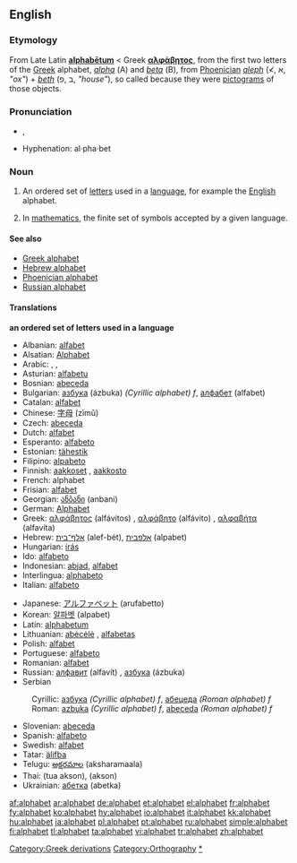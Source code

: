 {{wikipedia}}
==English==

===Etymology===
From Late Latin '''[[alphabetum|alphabētum]]''' < Greek '''[[αλφάβητος]]''', from the first two letters of the [[Greek]] alphabet, ''[[alpha]]'' (Α) and ''[[beta]]'' (Β), from [[Phoenician]] ''[[aleph]]'' (≮, א, ''"ox"'') + ''[[beth]]'' (ב ,פ, ''"house"''), so called because they were [[pictogram]]s of those objects.
===Pronunciation===
*{{IPA|/ˈæl.fəˌbɛt/}}, {{SAMPA|/"{lf@%bEt/}}
*Hyphenation: al·pha·bet

===Noun===
{{en-noun}}

# An ordered set of [[letter]]s used in a [[language]], for example the [[English]] alphabet.
#{{math}} In [[mathematics]], the finite set of symbols accepted by a given language.

====See also====
*[[Greek alphabet]]
*[[Hebrew alphabet]]
*[[Phoenician alphabet]]
*[[Russian alphabet]]

====Translations====
'''an ordered set of letters used in a language'''
{{top}}
*Albanian: [[alfabet]]
*Alsatian: [[Alphabet]]
*Arabic: {{ARchar|[[حروف الهجاء|حُرُوفُ الهِجَاء]]}} {{IPAchar|(ħurúːf al-hijáː’)}}, {{ARchar|[[ابجد|أبْجَد]]}} {{IPAchar|(’ábʤad)}}, {{ARchar|[[الألفباء|الألِفْبَاء]]}} {{IPAchar|(al-’alifbáː’)}}
*Asturian: [[alfabetu]] {{m}}
*Bosnian: [[abeceda]] {{f}}
*Bulgarian: [[азбука]] (ázbuka) ''(Cyrillic alphabet) f'', [[алфабет]] (alfabet)
*Catalan: [[alfabet]] {{m}}
*Chinese: [[字母]] (zìmǔ)
*Czech: [[abeceda]] {{f}}
*Dutch: [[alfabet]]
*Esperanto: [[alfabeto]]
*Estonian: [[tähestik]]
*Filipino: [[alpabeto]]
*Finnish: [[aakkoset]] {{p}}, [[aakkosto]]
*French: alphabet {{m}}
*Frisian: [[alfabet]]
*Georgian: [[ანბანი]] (anbani)
*German: [[Alphabet]] {{n}}
*Greek: [[αλφάβητος]] (alfávitos) {{f}}, [[αλφάβητο]] (alfávito) {{n}}, [[αλφαβήτα]] (alfavíta) {{f}}
*Hebrew: [[אלף־בית]] (alef-bét), [[אלפבית]] (alpabet)
*Hungarian: [[írás]]
*Ido: [[alfabeto]]
*Indonesian: [[abjad]], [[alfabet]]
*Interlingua: [[alphabeto]]
*Italian: [[alfabeto]] {{m}}
{{mid}}
*Japanese: [[アルファベット]] (arufabetto)
*Korean: [[알파벳]] (alpabet)
*Latin: [[alphabetum]] {{n}}
*Lithuanian: [[abėcėlė]] {{f}}, [[alfabetas]] {{m}}
*Polish: [[alfabet]] {{m}}
*Portuguese: [[alfabeto]] {{m}}
*Romanian: [[alfabet]] {{n}}
*Russian: [[алфавит]] (alfavít) {{m}}, [[азбука]] (ázbuka) {{f}}
*Serbian
:Cyrillic: [[азбука]] ''(Cyrillic alphabet) f'', [[абецеда]] ''(Roman alphabet) f''
:Roman: [[azbuka]] ''(Cyrillic alphabet) f'', [[abeceda]] ''(Roman alphabet) f''
*Slovenian: [[abeceda]] {{f}}
*Spanish: [[alfabeto]] {{m}}
*Swedish: [[alfabet]] {{n}}
*Tatar: [[älifba]]
*Telugu: [[అక్షరమాల]] (aksharamaala)
*Thai: {{THchar|[[ตัวอักษร]]}} (tua akson), {{THchar|[[อักษร]]}} (akson)
*Ukrainian: [[абетка]] (abetka) {{f}}
{{bottom}}

[[Category:Greek derivations]]
[[Category:Orthography]]
[[Category:Alphabets|*]]

[[af:alphabet]]
[[ar:alphabet]]
[[de:alphabet]]
[[et:alphabet]]
[[el:alphabet]]
[[fr:alphabet]]
[[fy:alphabet]]
[[ko:alphabet]]
[[hy:alphabet]]
[[io:alphabet]]
[[it:alphabet]]
[[kk:alphabet]]
[[hu:alphabet]]
[[ja:alphabet]]
[[pl:alphabet]]
[[pt:alphabet]]
[[ru:alphabet]]
[[simple:alphabet]]
[[fi:alphabet]]
[[tl:alphabet]]
[[ta:alphabet]]
[[vi:alphabet]]
[[tr:alphabet]]
[[zh:alphabet]]